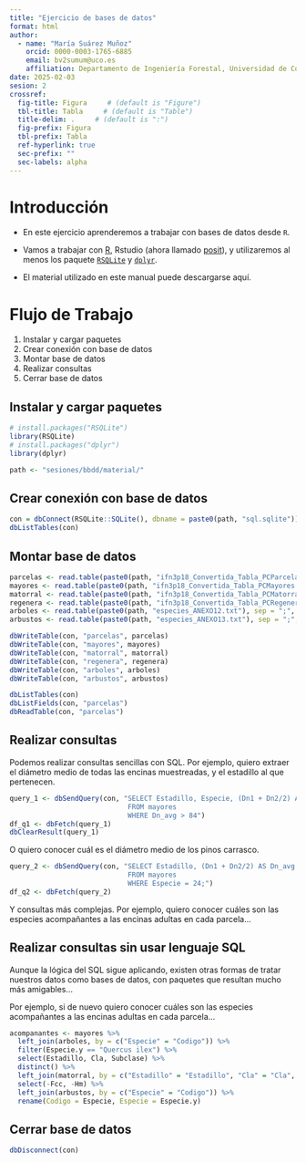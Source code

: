 ```yaml
---
title: "Ejercicio de bases de datos"
format: html
author: 
  - name: "María Suárez Muñoz"
    orcid: 0000-0003-1765-6885
    email: bv2sumum@uco.es
    affiliation: Departamento de Ingeniería Forestal, Universidad de Córdoba
date: 2025-02-03
sesion: 2
crossref:
  fig-title: Figura     # (default is "Figure")
  tbl-title: Tabla     # (default is "Table")
  title-delim: .     # (default is ":")
  fig-prefix: Figura
  tbl-prefix: Tabla
  ref-hyperlink: true
  sec-prefix: ""
  sec-labels: alpha
---
```


# Introducción {.unnumbered}

- En este ejercicio aprenderemos a trabajar con bases de datos desde `R`.

- Vamos a trabajar con [R](https://www.r-project.org/), Rstudio (ahora llamado [posit](https://posit.co/)), y utilizaremos al menos los paquete [`RSQLite`](https://rsqlite.r-dbi.org/) y [`dplyr`](https://dplyr.tidyverse.org/).

- El material utilizado en este manual puede descargarse aquí.

# Flujo de Trabajo

1. Instalar y cargar paquetes
2. Crear conexión con base de datos
3. Montar base de datos
4. Realizar consultas
5. Cerrar base de datos

## Instalar y cargar paquetes

```r
# install.packages("RSQLite")
library(RSQLite)
# install.packages("dplyr")
library(dplyr)

path <- "sesiones/bbdd/material/"
```

## Crear conexión con base de datos
```r
con = dbConnect(RSQLite::SQLite(), dbname = paste0(path, "sql.sqlite"))
dbListTables(con)
```

## Montar base de datos
```r
parcelas <- read.table(paste0(path, "ifn3p18_Convertida_Tabla_PCParcelas.txt"), sep = ";", header = TRUE)
mayores <- read.table(paste0(path, "ifn3p18_Convertida_Tabla_PCMayores.txt"), sep = ";", header = TRUE)
matorral <- read.table(paste0(path, "ifn3p18_Convertida_Tabla_PCMatorral.txt"), sep = ";", header = TRUE)
regenera <- read.table(paste0(path, "ifn3p18_Convertida_Tabla_PCRegenera.txt"), sep = ";", header = TRUE)
arboles <- read.table(paste0(path, "especies_ANEXO12.txt"), sep = ";", header = TRUE)
arbustos <- read.table(paste0(path, "especies_ANEXO13.txt"), sep = ";", header = TRUE)

dbWriteTable(con, "parcelas", parcelas)
dbWriteTable(con, "mayores", mayores)
dbWriteTable(con, "matorral", matorral)
dbWriteTable(con, "regenera", regenera)
dbWriteTable(con, "arboles", arboles)
dbWriteTable(con, "arbustos", arbustos)

dbListTables(con)
dbListFields(con, "parcelas")
dbReadTable(con, "parcelas")
```

## Realizar consultas

Podemos realizar consultas sencillas con SQL. Por ejemplo, quiero extraer el diámetro medio de todas las encinas muestreadas, y el estadillo al que pertenecen.
```r
query_1 <- dbSendQuery(con, "SELECT Estadillo, Especie, (Dn1 + Dn2/2) AS Dn_avg
                             FROM mayores
                             WHERE Dn_avg > 84")
df_q1 <- dbFetch(query_1)
dbClearResult(query_1)
```

O quiero conocer cuál es el diámetro medio de los pinos carrasco. 
```r
query_2 <- dbSendQuery(con, "SELECT Estadillo, (Dn1 + Dn2/2) AS Dn_avg
                             FROM mayores
                             WHERE Especie = 24;")
df_q2 <- dbFetch(query_2)
```

Y consultas más complejas. Por ejemplo, quiero conocer cuáles son las especies acompañantes a las encinas adultas en cada parcela...

## Realizar consultas sin usar lenguaje SQL

Aunque la lógica del SQL sigue aplicando, existen otras formas de tratar nuestros datos como bases de datos, con paquetes que resultan mucho más amigables...

Por ejemplo, si de nuevo quiero conocer cuáles son las especies acompañantes a las encinas adultas en cada parcela...
 
```r
acompanantes <- mayores %>%
  left_join(arboles, by = c("Especie" = "Codigo")) %>%
  filter(Especie.y == "Quercus ilex") %>%
  select(Estadillo, Cla, Subclase) %>%
  distinct() %>%
  left_join(matorral, by = c("Estadillo" = "Estadillo", "Cla" = "Cla", "Subclase" = "Subclase")) %>%
  select(-Fcc, -Hm) %>%
  left_join(arbustos, by = c("Especie" = "Codigo")) %>%
  rename(Codigo = Especie, Especie = Especie.y)
```

## Cerrar base de datos

```r
dbDisconnect(con)
```
